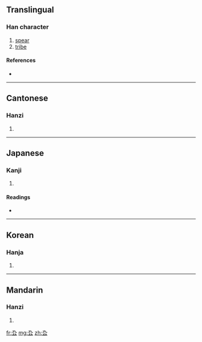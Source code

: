 ==Translingual==

===Han character===
{{Han char|rn=28|rad=厶|as=02|sn=4|four=4773<sub>1</sub>|canj=大弓戈 (KNI), X大弓戈 (XKNI)}}

# [[spear]]
# [[tribe]]

====References====
* {{Han ref|kx=0164.070|dkj=03065|dj=0371.300|hdz=10384.050|uh=53B9|ud=21433|bh=C958|bd=51544}}

----

==Cantonese==

===Hanzi===
{{yue-hanzi|jyut=|y=kau2}}

# {{defn|Cantonese}}

----

==Japanese==

===Kanji===
{{ja-kanji|grade=|rs=厶02}}

# {{defn|Japanese}}

====Readings====
* {{ja-readings|on=[[じう]] (jiu), [[にゆ]] (niyu), [[きう]] (kiu), [[ぐ]] (gu)|kun=}}

----

==Korean==

===Hanja===
{{ko-hanja|hangeul=구|rv=gu|mr=ku}}

# {{defn|Korean}}

----

==Mandarin==

===Hanzi===
{{cmn-hanzi|pin=[[qiú]] ([[qiu2]]), [[xuán]] ([[xuan2]])|wg=ch'iu<sup>2</sup>, hsüan<sup>2</sup>}}

# {{defn|Mandarin}}

[[fr:厹]]
[[mg:厹]]
[[zh:厹]]